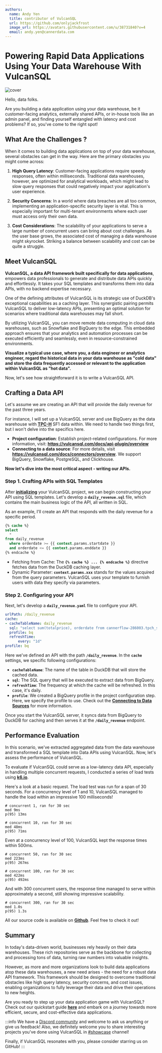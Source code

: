 ```yaml
---
authors:
  name: Andy Yen
  title: contributor of VulcanSQL
  url: https://github.com/onlyjackfrost
  image_url: https://avatars.githubusercontent.com/u/38731840?v=4
  email: andy.yen@cannerdata.com
---
```


# Powering Rapid Data Applications Using Your Data Warehouse With VulcanSQL

![cover](./static/cover-powering-rapid-data-apps-with-vulcansql.jpg)

Hello, data folks.

Are you building a data application using your data warehouse, be it customer-facing analytics, externally shared APIs, or in-house tools like an admin panel, and finding yourself entangled with latency and cost problems? If so, you've come to the right spot!

## What Are the Challenges ?
When it comes to building data applications on top of your data warehouse, several obstacles can get in the way. Here are the primary obstacles you might come across:

1. **High Query Latency**:
Customer-facing applications require speedy responses, often within milliseconds. Traditional data warehouses, however, are optimized for analytical workloads, which might lead to slow query responses that could negatively impact your application's user experience.

2. **Security Concerns**:
In a world where data breaches are all too common, implementing an application-specific security layer is vital. This is especially important for multi-tenant environments where each user must access only their own data.

3. **Cost Considerations**:
The scalability of your applications to serve a large number of concurrent users can bring about cost challenges. As the user base grows, the associated cost of managing a data warehouse might skyrocket. Striking a balance between scalability and cost can be quite a struggle.

<!--truncate-->
## Meet VulcanSQL

**VulcanSQL, a data API framework built specifically for data applications**, empowers data professionals to generate and distribute data APIs quickly and effortlessly. It takes your SQL templates and transforms them into data APIs, with no backend expertise necessary.

One of the defining attributes of VulcanSQL is its strategic use of DuckDB's exceptional capabilities as a caching layer. This synergistic pairing permits VulcanSQL to deliver low-latency APIs, presenting an optimal solution for scenarios where traditional data warehouses may fall short.

By utilizing VulcanSQL, you can move remote data computing in cloud data warehouses, such as Snowflake and BigQuery to the edge. This embedded approach ensures that your analytics and automation processes can be executed efficiently and seamlessly, even in resource-constrained environments.

**Visualize a typical use case, where you, a data engineer or analytics engineer, regard the historical data in your data warehouse as "cold data" and store the data frequently accessed or relevant to the application within VulcanSQL as "hot data".**

Now, let's see how straightforward it is to write a VulcanSQL API.

## Crafting a Data API
Let's assume we are creating an API that will provide the daily revenue for the past three years.

For instance, I will set up a VulcanSQL server and use BigQuery as the data warehouse with **[TPC-H](http://www.tpc.org/tpch/)** SF1 data within. We need to handle two things first, but I won't delve into the specifics here.
- **Project configuration**: Establish project-related configurations. For more information, visit: **https://vulcansql.com/docs/api-plugin/overview**
- **Connecting to a data source**: For more details, visit **https://vulcansql.com/docs/connectors/overview**. We support BigQuery, Snowflake, PostgreSQL, and Clickhouse.

**Now let's dive into the most critical aspect - writing our APIs.**

### Step 1. Crafting APIs with SQL Templates

After **[initializing](https://vulcansql.com/docs/develop/init)** your VulcanSQL project, we can begin constructing your API using SQL templates. Let's develop a **`daily_revenue.sql`** file, which contains the main business logic of the API, all written in SQL.

As an example, I'll create an API that responds with the daily revenue for a specific period.

```sql
{% cache %}
select
  *
from daily_revenue
  where orderdate >= {{ context.params.startdate }}
  and orderdate <= {{ context.params.enddate }}
{% endcache %}
```

- Fetching from Cache: The **`{% cache %} ... {% endcache %}`** directive fetches data from the DuckDB caching layer.
- Dynamic Parameter: **`context.params.xxx`** stands for the values acquired from the query parameters. VulcanSQL uses your template to furnish users with data they specify via parameters.

### Step 2. Configuring your API

Next, let's develop a **`daily_revenue.yaml`** file to configure your API.

```yaml
urlPath: /daily_revenue
cache:
- cacheTableName: daily_revenue
  sql: "select sum(totalprice), orderdate from cannerflow-286003.tpch_sf1.orders where orderdate >= '1996-01-01' group by orderdate "
  profile: bq
  refreshTime:
      every: "1d"
profile: bq
```

Here we've defined an API with the path **`/daily_revenue`**. In the **`cache`** settings, we specific following configurations:
* **`cacheTableName`**: The name of the table in DuckDB that will store the cached data.
* **`sql`**: The SQL query that will be executed to extract data from BigQuery.
* **`refreshTime`**: The frequency at which the cache will be refreshed. In this case, it's daily.
* **`profile`**: We created a BigQuery profile in the project configuration step. Here, we specify the profile to use. Check out the **[Connecting to Data Sources](https://vulcansql.com/docs/connectors/overview)** for more information.

Once you start the VulcanSQL server, it syncs data from BigQuery to DuckDB for caching and then serves it at the **`/daily_revenue`** endpoint.

## Performance Evaluation

In this scenario, we've extracted aggregated data from the data warehouse and transformed a SQL template into Data APIs using VulcanSQL. Now, let's assess the performance of VulcanSQL.

To evaluate if VulcanSQL could serve as a low-latency data API, especially in handling multiple concurrent requests, I conducted a series of load tests using **[k6.io](https://k6.io/)**.

Here's a look at a basic request. The load test was run for a span of 30 seconds. For a concurrency level of 1 and 10, VulcanSQL managed to handle the load within an impressive 100 milliseconds!

```
# concurrent 1, ran for 30 sec
med 9ms
p(95) 13ms

# concurrent 10, ran for 30 sec
med 48ms
p(95) 71ms
```

Even at a concurrency level of 100, VulcanSQL kept the response times within 500ms.

```
# concurrent 50, ran for 30 sec
med 223ms
p(95) 267ms

# concurrent 100, ran for 30 sec
med 422ms
p(95) 492ms
```

And with 300 concurrent users, the response time managed to serve within approximately a second, still showing impressive scalability.

```
# concurrent 300, ran for 30 sec
med 1.0s
p(95) 1.3s
```

All our source code is available on **[Github](https://github.com/Canner/vulcan-sql-examples/tree/main/daily-revenue)**. Feel free to check it out!

## Summary

In today's data-driven world, businesses rely heavily on their data warehouses. These rich repositories serve as the backbone for collecting and processing tons of data, turning raw numbers into valuable insights.

However, as more and more organizations look to build data applications atop these data warehouses, a new need arises - the need for a robust data API framework. This framework should be designed to overcome traditional obstacles like high query latency, security concerns, and cost issues, enabling organizations to fully leverage their data and drive their operations to new heights.

Are you ready to step up your data application game with VulcanSQL? Check out our quickstart guide **[here](https://vulcansql.com/docs/get-started/first-api)** and embark on a journey towards more efficient, secure, and cost-effective data applications.

:::info
We have a [Discord community](https://discord.gg/ztDz8DCmG4) and welcome to ask us anything or give us feedback! Also, we definitely welcome you to share interesting projects you've done using VulcanSQL in [#showcase](https://discord.com/channels/1017514410677391420/1017514410677391427) channel!

Finally, if VulcanSQL resonates with you, please consider starring us on GitHub!
:::
